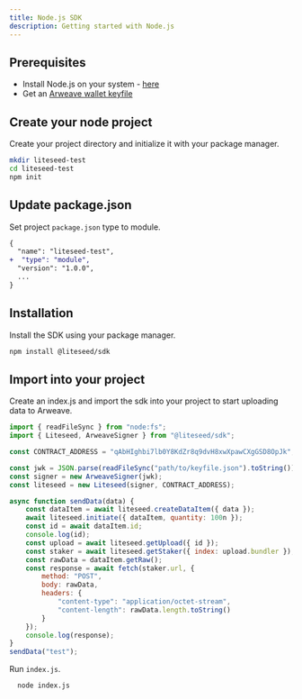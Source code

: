 ```yaml
---
title: Node.js SDK
description: Getting started with Node.js
---
```


## Prerequisites
- Install Node.js on your system - [here](https://nodejs.org/en)
- Get an [Arweave wallet keyfile](https://cookbook.arweave.dev/getting-started/welcome.html)

## Create your node project
Create your project directory and initialize it with your package manager.
```sh
mkdir liteseed-test
cd liteseed-test
npm init
```

## Update package.json

Set project `package.json` type to module.

```diff title="package.json"
{
  "name": "liteseed-test",
+  "type": "module",
  "version": "1.0.0",
  ...
}

```
## Installation

Install the SDK using your package manager.

```sh
npm install @liteseed/sdk
```

## Import into your project

Create an index.js and import the sdk into your project to start uploading data to Arweave.

```js title="index.js"
import { readFileSync } from "node:fs";
import { Liteseed, ArweaveSigner } from "@liteseed/sdk";

const CONTRACT_ADDRESS = "qAbHIghbi7lb0Y8KdZr8q9dvH8xwXpawCXgGSD8OpJk";

const jwk = JSON.parse(readFileSync("path/to/keyfile.json").toString());
const signer = new ArweaveSigner(jwk);
const liteseed = new Liteseed(signer, CONTRACT_ADDRESS);

async function sendData(data) {
    const dataItem = await liteseed.createDataItem({ data });
    await liteseed.initiate({ dataItem, quantity: 100n });
    const id = await dataItem.id;
    console.log(id);
    const upload = await liteseed.getUpload({ id });
    const staker = await liteseed.getStaker({ index: upload.bundler });
    const rawData = dataItem.getRaw();
    const response = await fetch(staker.url, {
        method: "POST",
        body: rawData,
        headers: {
            "content-type": "application/octet-stream",
            "content-length": rawData.length.toString()
        }
    });
    console.log(response);
}
sendData("test");
```

Run `index.js`.
```sh
  node index.js
```